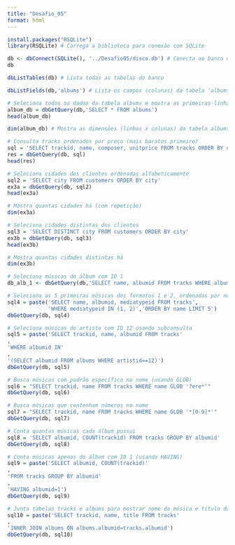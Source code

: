---
title: "Desafio_05"
format: html
---

```{r}
install.packages("RSQLite")
library(RSQLite) # Carrega a biblioteca para conexão com SQLite
```

```{r}
db <- dbConnect(SQLite(), '../Desafio05/disco.db') # Conecta ao banco de dados SQLite
db
```

```{r}
dbListTables(db) # Lista todas as tabelas do banco
```

```{r}
dbListFields(db,'albums') # Lista os campos (colunas) da tabela 'albums'
```

```{r}
# Seleciona todos os dados da tabela albums e mostra as primeiras linhas
album_db = dbGetQuery(db,'SELECT * FROM albums')
head(album_db)
```

```{r}
dim(album_db) # Mostra as dimensões (linhas x colunas) da tabela albums
```

```{r}
# Consulta tracks ordenados por preço (mais baratos primeiro)
sql = 'SELECT trackid, name, composer, unitprice FROM tracks ORDER BY unitprice'
res = dbGetQuery(db, sql)
head(res)
```

```{r}
# Seleciona cidades dos clientes ordenadas alfabeticamente
sql2 = 'SELECT city FROM customers ORDER BY city'
ex3a = dbGetQuery(db, sql2)
head(ex3a)
```

```{r}
# Mostra quantas cidades há (com repetição)
dim(ex3a)
```

```{r}
# Seleciona cidades distintas dos clientes
sql3 = 'SELECT DISTINCT city FROM customers ORDER BY city'
ex3b = dbGetQuery(db, sql3)
head(ex3b)
```

```{r}
# Mostra quantas cidades distintas há
dim(ex3b)
```

```{r}
# Seleciona músicas do álbum com ID 1
db_alb_1 <- dbGetQuery(db,'SELECT name, albumid FROM tracks WHERE albumid=1')
```

```{r}
# Seleciona as 5 primeiras músicas dos formatos 1 e 2, ordenadas por nome
sql4 = paste('SELECT name, albumid, mediatypeid FROM tracks',
             'WHERE mediatypeid IN (1, 2)','ORDER BY name LIMIT 5')
dbGetQuery(db, sql4)
```

```{r}
# Seleciona músicas do artista com ID 12 usando subconsulta
sql5 = paste('SELECT trackid, name, albumid FROM tracks'
,
'WHERE albumid IN'
,
'(SELECT albumid FROM albums WHERE artistid==12)')
dbGetQuery(db, sql5)
```

```{r}
# Busca músicas com padrão específico no nome (usando GLOB)
sql6 = "SELECT trackid, name FROM tracks WHERE name GLOB '?ere*'"
dbGetQuery(db, sql6)
```

```{r}
# Busca músicas que contenham números no nome
sql7 = "SELECT trackid, name FROM tracks WHERE name GLOB '*[0-9]*'"
dbGetQuery(db, sql7)
```

```{r}
# Conta quantas músicas cada álbum possui
sql8 = 'SELECT albumid, COUNT(trackid) FROM tracks GROUP BY albumid'
dbGetQuery(db, sql8)
```

```{r}
# Conta músicas apenas do álbum com ID 1 (usando HAVING)
sql9 = paste('SELECT albumid, COUNT(trackid)'
,
'FROM tracks GROUP BY albumid'
,
'HAVING albumid=1')
dbGetQuery(db, sql9)
```

```{r}
# Junta tabelas tracks e albums para mostrar nome da música e título do álbum
sql10 = paste('SELECT trackid, name, title FROM tracks'
,
'INNER JOIN albums ON albums.albumid=tracks.albumid')
dbGetQuery(db, sql10)
```
